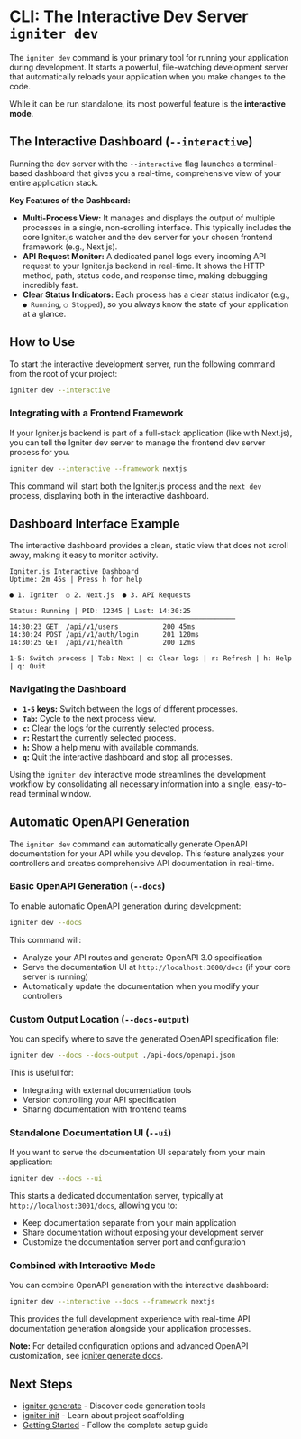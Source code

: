 # CLI: The Interactive Dev Server `igniter dev`

The `igniter dev` command is your primary tool for running your application during development. It starts a powerful, file-watching development server that automatically reloads your application when you make changes to the code.

While it can be run standalone, its most powerful feature is the **interactive mode**.

## The Interactive Dashboard (`--interactive`)

Running the dev server with the `--interactive` flag launches a terminal-based dashboard that gives you a real-time, comprehensive view of your entire application stack.

**Key Features of the Dashboard:**

-   **Multi-Process View:** It manages and displays the output of multiple processes in a single, non-scrolling interface. This typically includes the core Igniter.js watcher and the dev server for your chosen frontend framework (e.g., Next.js).
-   **API Request Monitor:** A dedicated panel logs every incoming API request to your Igniter.js backend in real-time. It shows the HTTP method, path, status code, and response time, making debugging incredibly fast.
-   **Clear Status Indicators:** Each process has a clear status indicator (e.g., `● Running`, `○ Stopped`), so you always know the state of your application at a glance.

## How to Use

To start the interactive development server, run the following command from the root of your project:

```bash
igniter dev --interactive
```

### Integrating with a Frontend Framework

If your Igniter.js backend is part of a full-stack application (like with Next.js), you can tell the Igniter dev server to manage the frontend dev server process for you.

```bash
igniter dev --interactive --framework nextjs
```

This command will start both the Igniter.js process and the `next dev` process, displaying both in the interactive dashboard.

## Dashboard Interface Example

The interactive dashboard provides a clean, static view that does not scroll away, making it easy to monitor activity.

```text
Igniter.js Interactive Dashboard
Uptime: 2m 45s | Press h for help

● 1. Igniter  ○ 2. Next.js  ● 3. API Requests

Status: Running | PID: 12345 | Last: 14:30:25
────────────────────────────────────────────────────────
14:30:23 GET  /api/v1/users           200 45ms
14:30:24 POST /api/v1/auth/login      201 120ms
14:30:25 GET  /api/v1/health          200 12ms

1-5: Switch process | Tab: Next | c: Clear logs | r: Refresh | h: Help | q: Quit
```

### Navigating the Dashboard

-   **`1-5` keys:** Switch between the logs of different processes.
-   **`Tab`:** Cycle to the next process view.
-   **`c`:** Clear the logs for the currently selected process.
-   **`r`:** Restart the currently selected process.
-   **`h`:** Show a help menu with available commands.
-   **`q`:** Quit the interactive dashboard and stop all processes.

Using the `igniter dev` interactive mode streamlines the development workflow by consolidating all necessary information into a single, easy-to-read terminal window.

## Automatic OpenAPI Generation

The `igniter dev` command can automatically generate OpenAPI documentation for your API while you develop. This feature analyzes your controllers and creates comprehensive API documentation in real-time.

### Basic OpenAPI Generation (`--docs`)

To enable automatic OpenAPI generation during development:

```bash
igniter dev --docs
```

This command will:
- Analyze your API routes and generate OpenAPI 3.0 specification
- Serve the documentation UI at `http://localhost:3000/docs` (if your core server is running)
- Automatically update the documentation when you modify your controllers

### Custom Output Location (`--docs-output`)

You can specify where to save the generated OpenAPI specification file:

```bash
igniter dev --docs --docs-output ./api-docs/openapi.json
```

This is useful for:
- Integrating with external documentation tools
- Version controlling your API specification
- Sharing documentation with frontend teams

### Standalone Documentation UI (`--ui`)

If you want to serve the documentation UI separately from your main application:

```bash
igniter dev --docs --ui
```

This starts a dedicated documentation server, typically at `http://localhost:3001/docs`, allowing you to:
- Keep documentation separate from your main application
- Share documentation without exposing your development server
- Customize the documentation server port and configuration

### Combined with Interactive Mode

You can combine OpenAPI generation with the interactive dashboard:

```bash
igniter dev --interactive --docs --framework nextjs
```

This provides the full development experience with real-time API documentation generation alongside your application processes.

**Note:** For detailed configuration options and advanced OpenAPI customization, see [igniter generate docs](/docs/cli-and-tooling/igniter-generate-docs).

## Next Steps

- [igniter generate](/docs/cli-and-tooling/igniter-generate) - Discover code generation tools
- [igniter init](/docs/cli-and-tooling/igniter-init) - Learn about project scaffolding
- [Getting Started](/docs/getting-started) - Follow the complete setup guide